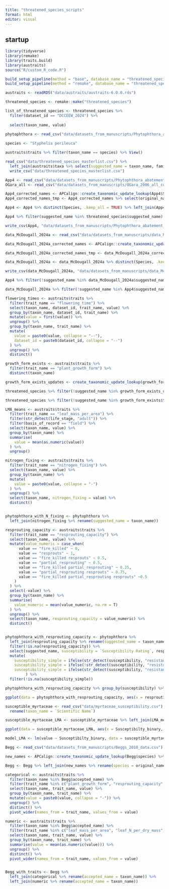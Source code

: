 ```yaml
---
title: "threatened_species_scripts"
format: html
editor: visual
---
```


## startup

```r
library(tidyverse)
library(remake)
library(traits.build)
library(austraits)
source("R/custom_R_code.R")

build_setup_pipeline(method = "base", database_name = "threatened_species")
build_setup_pipeline(method = "remake", database_name = "threatened_species")

austraits <- readRDS("data/austraits/austraits-6.0.0.rds")

threatened_species <- remake::make("threatened_species")

list_of_threatened_species <- threatened_species %>% 
  filter(dataset_id == "DCCEEW_2024") %>%
  
  select(taxon_name, value)
  
phytophthora <- read_csv("data/datasets_from_manuscripts/Phytophthora_abatement_plant_Appendix4.csv")
```

```r
species <- "Styphelia perileuca"

austraits$traits %>% filter(taxon_name == species) %>% View()

read_csv("data/threatened_species_masterlist.csv") %>%
  left_join(austraits$taxa %>% select(suggested_name = taxon_name, family)) %>%
  write_csv("data/threatened_species_masterlist.csv")
```

```r
App4 <- read_csv("data/datasets_from_manuscripts/Phytophthora_abatement_plant_Appendix4.csv")
OGara_all <- read_csv("data/datasets_from_manuscripts/OGara_2006_all_columns.csv")

App4_corrected_names <- APCalign::create_taxonomic_update_lookup(App4$Species, full = TRUE)
App4_corrected_names_tmp <- App4_corrected_names %>% select(original_name, suggested_name, accepted_name, family, taxon_distribution) %>% rename(Species = original_name) 

App4 <- App4 %>% distinct(Species, .keep_all = TRUE) %>% left_join(App4_corrected_names_tmp)

App4 %>% filter(suggested_name %in% threatened_species$suggested_name)

write_csv(App4, "data/datasets_from_manuscripts/Phytophthora_abatement_plant_Appendix4.csv", na="")

data_McDougall_2024a <- read_csv("data/datasets_from_manuscripts/data_McDougall_2024a.csv")

data_McDougall_2024a_corrected_names <- APCalign::create_taxonomic_update_lookup(data_McDougall_2024a$Species, full = TRUE, resources = resources)

data_McDougall_2024a_corrected_names_tmp <- data_McDougall_2024a_corrected_names %>% select(original_name, suggested_name, accepted_name, family, taxon_distribution) %>% rename(Species = original_name) 

data_McDougall_2024a <- data_McDougall_2024a %>% distinct(Species, .keep_all = TRUE) %>% left_join(data_McDougall_2024a_corrected_names_tmp)

write_csv(data_McDougall_2024a, "data/datasets_from_manuscripts/data_McDougall_2024a.csv", na="")

App4 %>% filter(!suggested_name %in% data_McDougall_2024a$suggested_name) %>% left_join(OGara_all) %>% View()

data_McDougall_2024a %>% filter(!suggested_name %in% App4$suggested_name)
```

```r
flowering_times <- austraits$traits %>% 
  filter(trait_name == "flowering_time") %>% 
  select(taxon_name, dataset_id, trait_name, value) %>%
  group_by(taxon_name, dataset_id, trait_name) %>%
  mutate(value = first(value)) %>%
  ungroup() %>%
  group_by(taxon_name, trait_name) %>%
  mutate(
    value = paste0(value, collapse = "--"),
    dataset_id = paste0(dataset_id, collapse = "--")
  ) %>%
  ungroup() %>%
  distinct()
```

```r
growth_form_exists <- austraits$traits %>% 
  filter(trait_name == "plant_growth_form") %>% 
  distinct(taxon_name)

growth_form_exists_updates <- create_taxonomic_update_lookup(growth_form_exists$taxon_name) 

threatened_species %>% filter(!suggested_name %in% growth_form_exists_updates$accepted_name) %>% left_join(growth_form_exists_updates %>% select(suggested_name = accepted_name, original_name)) -> v1

threatened_species %>% filter(!suggested_name %in% growth_form_exists$taxon_name) -> v2
```

```r
LMA_means <- austraits$traits %>% 
  filter(trait_name == "leaf_mass_per_area") %>% 
  filter(str_detect(life_stage, "adult")) %>% 
  filter(basis_of_record == "field") %>% 
  select(taxon_name, value) %>% 
  group_by(taxon_name) %>% 
  summarise(
    value = mean(as.numeric(value))
  ) %>%
  ungroup()
```

```r
nitrogen_fixing <- austraits$traits %>% 
  filter(trait_name == "nitrogen_fixing") %>% 
  select(taxon_name, value) %>% 
  group_by(taxon_name) %>% 
  mutate(
    value = paste0(value, collapse = "-")
  ) %>%
  ungroup() %>%
  select(taxon_name, nitrogen_fixing = value) %>%
  distinct()


phytophthora_with_N_fixing <- phytophthora %>%
  left_join(nitrogen_fixing %>% rename(suggested_name = taxon_name))
```

```r
resprouting_capacity <- austraits$traits %>% 
  filter(trait_name == "resprouting_capacity") %>%
  select(taxon_name, value) %>% 
  mutate(value_numeric = case_when(
      value == "fire_killed" ~ 0,
      value == "resprouts" ~ 1,
      value == "fire_killed resprouts" ~ 0.5,
      value == "partial_resprouting" ~ 0.5,
      value == "fire_killed partial_resprouting" ~ 0.25,
      value == "partial_resprouting resprouts" ~ 0.75,
      value == "fire_killed partial_resprouting resprouts" ~0.5
    )
  ) %>%
  select(-value) %>%
  group_by(taxon_name) %>% 
  summarise(
    value_numeric = mean(value_numeric, na.rm = T)
  ) %>%
  ungroup() %>%
  select(taxon_name, resprouting_capacity = value_numeric) %>%
  distinct()


phytophthora_with_resprouting_capacity <- phytophthora %>%
  left_join(resprouting_capacity %>% rename(suggested_name = taxon_name)) %>%
  filter(!is.na(resprouting_capacity)) %>%
  select(suggested_name, susceptibility = `Susceptibility Rating`, resprouting_capacity) %>%
  mutate(
    susceptibility_simple = ifelse(str_detect(susceptibility, "resistant") & !str_detect(susceptibility, "susceptible"), "resistant", NA),
    susceptibility_simple = ifelse(!str_detect(susceptibility, "resistant") & str_detect(susceptibility, "susceptible"), "susceptible", susceptibility_simple),
    susceptibility_simple = ifelse(str_detect(susceptibility, "resistant") & str_detect(susceptibility, "susceptible"), NA, susceptibility_simple)
         ) %>%
  filter(!is.na(susceptibility_simple))

phytophthora_with_resprouting_capacity %>% group_by(susceptibility) %>% summarise(count = n()) %>% ungroup() %>% distinct()

ggplot(data = phytophthora_with_resprouting_capacity, aes(x = resprouting_capacity)) + geom_histogram() + facet_wrap(vars(susceptibility_simple))
```

```r
susceptible_myrtaceae <- read_csv("data/myrtaceae_susceptibility.csv") %>%
  rename(taxon_name = `Scientific Name`)
```

```r
susceptible_myrtaceae_LMA <- susceptible_myrtaceae %>% left_join(LMA_means, by = "taxon_name")

ggplot(data = susceptible_myrtaceae_LMA, aes(x = Susceptibilty_binary, y = value)) + geom_point()

model_LMA <- lm(value ~ Susceptibilty_binary, data = susceptible_myrtaceae_LMA)
```

```r
Begg <- read_csv("data/datasets_from_manuscripts/Beggs_2010_data.csv")

new_names <- APCalign::create_taxonomic_update_lookup(Begg$species) %>% select(original_name, accepted_name, suggested_name)

Begg <- Begg %>% left_join(new_names %>% rename(species = original_name))

categorical <- austraits$traits %>%
  filter(taxon_name %in% Begg$accepted_name) %>%
  filter(trait_name %in% c("plant_growth_form", "resprouting_capacity", "life_history", "vegetative_regeneration", "bud_bank_location", "seedbank_location", "photosynthetic_pathway")) %>%
  select(taxon_name, trait_name, value) %>%
  group_by(taxon_name, trait_name) %>%
  mutate(value = paste0(value, collapse = "-")) %>%
  ungroup() %>%
  distinct() %>%
  pivot_wider(names_from = trait_name, values_from = value)

numeric <- austraits$traits %>%
  filter(taxon_name %in% Begg$accepted_name) %>%
  filter(trait_name %in% c("leaf_mass_per_area", "leaf_N_per_dry_mass")) %>%
  select(taxon_name, trait_name, value) %>%
  group_by(taxon_name, trait_name) %>%
  summarise(value = mean(as.numeric(value))) %>%
  ungroup() %>%
  distinct() %>%
  pivot_wider(names_from = trait_name, values_from = value)


Begg_with_traits <- Begg %>% 
  left_join(categorical %>% rename(accepted_name = taxon_name)) %>%
  left_join(numeric %>% rename(accepted_name = taxon_name)) 
```



